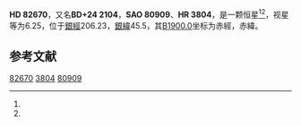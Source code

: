 {{Starbox begin
| name = HD 82670
}}
{{Starbox observe
| epoch = [[J2000.0|J2000.0]]
| constell = {{星座名待查}}<ref name=SIMBAD>{{cite web
 | url=http://simbad.u-strasbg.fr/simbad/sim-id?Ident=HR+3804
 | title=Pulsating variable Star
 | publisher=Centre de Données astronomiques de Strasbourg
 | work=SIMBAD
 | accessdate=2012-07-13
 | archive-date=2016-03-17
 | archive-url=https://web.archive.org/web/20160317022159/http://simbad.u-strasbg.fr/simbad/sim-id?Ident=HR+3804
 | dead-url=no
 }}</ref><ref name=DATA>{{cite web
 | url=http://vizier.u-strasbg.fr/viz-bin/VizieR-5?-out.add=.&-source=5050&-corr=PK=HR&-out.max=9999&HR=3804
 | title=VizieR Detailed Page
 | accessdate=2012-07-13
 | archive-date=2016-03-04
 | archive-url=https://web.archive.org/web/20160304142406/http://vizier.u-strasbg.fr/viz-bin/VizieR-5?-out.add=.&-source=5050&-corr=PK=HR&-out.max=9999&HR=3804
 | dead-url=no
 }}</ref>
| 星官 = 
| ra = {{RA|9|33|59.1}}<ref name=SIMBAD /><ref name=DATA />
| dec = {{DEC|+23|27|14}}<ref name=SIMBAD /><ref name=DATA />
| appmag_v = 6.25<ref name=SIMBAD /><ref name=DATA />
}}
{{Starbox character
| class = gK7<ref name=SIMBAD /><ref name=DATA />
| b-v = 1.46<ref name=SIMBAD /><ref name=DATA />
| u-b = <ref name=SIMBAD /><ref name=DATA />
| r-i = <ref name=SIMBAD /><ref name=DATA />
| variable = 
}}
{{Starbox astrometry
| radial_v = 
| prop_mo_ra = -6
| parallax = 
| p_error = 
}}
{{Starbox catalog
| names =BD+24 2104，[[SAO星表|SAO]] 80909，[[HD星表|HD]] 82670，[[HR星表|HR]] 3804}}
{{Starbox reference |Simbad=HR+3804}}
{{Starbox end}}

'''HD 82670'''，又名'''BD+24 2104'''，'''SAO 80909'''、'''HR 3804'''，是一颗恒星<ref name=SIMBAD /><ref name=DATA />，视星等为6.25，位于[[銀道座標系|銀經]]206.23，[[銀道座標系|銀緯]]45.5，其[[B1900.0|B1900.0]]坐标为赤經{{RA|9|28|16.6}}，赤緯{{DEC|+23|45.5|59}}。

== 参考文献 ==
{{reflist}}

{{star-stub}}

[[Category:HD和HDE天體|82670]]
[[Category:HR天體|3804]]
[[Category:SAO天體|80909]]